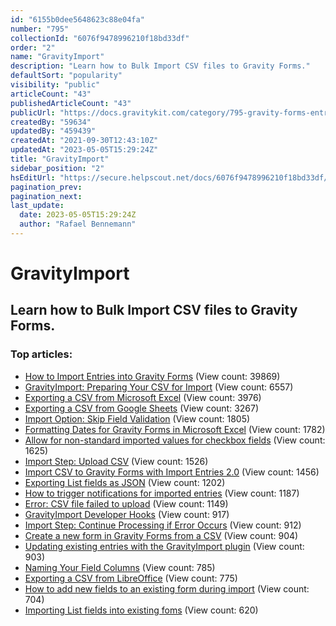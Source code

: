 ```yaml
---
id: "6155b0dee5648623c88e04fa"
number: "795"
collectionId: "6076f9478996210f18bd33df"
order: "2"
name: "GravityImport"
description: "Learn how to Bulk Import CSV files to Gravity Forms."
defaultSort: "popularity"
visibility: "public"
articleCount: "43"
publishedArticleCount: "43"
publicUrl: "https://docs.gravitykit.com/category/795-gravity-forms-entry-importer"
createdBy: "59634"
updatedBy: "459439"
createdAt: "2021-09-30T12:43:10Z"
updatedAt: "2023-05-05T15:29:24Z"
title: "GravityImport"
sidebar_position: "2"
hsEditUrl: "https://secure.helpscout.net/docs/6076f9478996210f18bd33df/article/6155b0dee5648623c88e04fa"
pagination_prev: 
pagination_next: 
last_update:
  date: 2023-05-05T15:29:24Z
  author: "Rafael Bennemann"
---
```


# GravityImport

## Learn how to Bulk Import CSV files to Gravity Forms.

### Top articles: 

- [How to Import Entries into Gravity Forms](256-gravity-forms-import-entries) (View count: 39869)
- [GravityImport: Preparing Your CSV for Import](257-formatting-guide-csv-import) (View count: 6557)
- [Exporting a CSV from Microsoft Excel](258-exporting-a-csv-from-excel) (View count: 3976)
- [Exporting a CSV from Google Sheets](473-exporting-a-csv-from-google-sheets) (View count: 3267)
- [Import Option: Skip Field Validation](625-skip-field-validation) (View count: 1805)
- [Formatting Dates for Gravity Forms in Microsoft Excel](396-formatting-dates-for-gravity-forms-in-microsoft-excel) (View count: 1782)
- [Allow for non-standard imported values for checkbox fields](278-allow-for-non-standard-imported-values-for-checkbox-fields) (View count: 1625)
- [Import Step: Upload CSV](608-import-step-upload-csv) (View count: 1526)
- [Import CSV to Gravity Forms with Import Entries 2.0](531-import-csv-to-gravity-forms-with-import-entries-2-0) (View count: 1456)
- [Exporting List fields as JSON](615-exporting-and-importing-list-fields) (View count: 1202)
- [How to trigger notifications for imported entries](260-how-to-trigger-notifications-for-imported-entries) (View count: 1187)
- [Error: CSV file failed to upload](403-sorry-this-file-type-is-not-permitted-for-security-reasons) (View count: 1149)
- [GravityImport Developer Hooks](620-entry-importer-developer-hooks) (View count: 917)
- [Import Step: Continue Processing if Error Occurs](610-import-step-continue-processing-if-error-occurs) (View count: 912)
- [Create a new form in Gravity Forms from a CSV](605-create-new-gravity-form-csv) (View count: 904)
- [Updating existing entries with the GravityImport plugin](595-updating-existing-entries-import-entries) (View count: 903)
- [Naming Your Field Columns](274-naming-your-field-columns) (View count: 785)
- [Exporting a CSV from LibreOffice](474-exporting-a-csv-from-libreoffice) (View count: 775)
- [How to add new fields to an existing form during import](604-add-new-field-during-import) (View count: 704)
- [Importing List fields into existing foms](612-importing-list-fields) (View count: 620)



